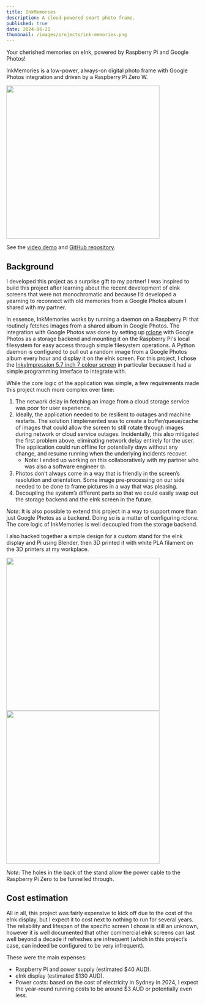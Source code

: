 ```yaml
---
title: InkMemories
description: A cloud-powered smart photo frame.
published: true
date: 2024-06-21
thumbnail: /images/projects/ink-memories.png
---
```



Your cherished memories on eInk, powered by Raspberry Pi and Google Photos!

InkMemories is a low-power, always-on digital photo frame with Google Photos integration and driven by a Raspberry Pi Zero W.

<Image src="/images/blogs/projects/ink-memories.png" caption="Ink memories screen." height="400px" transparent />

See the [video demo](https://www.youtube.com/watch?v=Rxiik2Z_8as&ab_channel=Tym) and [GitHub repository](https://github.com/Tymotex/InkMemories?tab=readme-ov-file#how-it-works).

## Background

I developed this project as a surprise gift to my partner! I was inspired to build this project after learning about the recent development of eInk screens that were not monochromatic and because I’d developed a yearning to reconnect with old memories from a Google Photos album I shared with my partner.

In essence, InkMemories works by running a daemon on a Raspberry Pi that routinely fetches images from a shared album in Google Photos. The integration with Google Photos was done by setting up [rclone](https://rclone.org/) with Google Photos as a storage backend and mounting it on the Raspberry Pi's local filesystem for easy access through simple filesystem operations. A Python daemon is configured to pull out a random image from a Google Photos album every hour and display it on the eInk screen. For this project, I chose the [InkyImpression 5.7 inch 7 colour screen](https://core-electronics.com.au/inky-impression-5-7-7-colour-epaper-eink-hat.html) in particular because it had a simple programming interface to integrate with.

While the core logic of the application was simple, a few requirements made this project much more complex over time:

1. The network delay in fetching an image from a cloud storage service was poor for user experience.
2. Ideally, the application needed to be resilient to outages and machine restarts. The solution I implemented was to create a buffer/queue/cache of images that could allow the screen to still rotate through images during network or cloud service outages. Incidentally, this also mitigated the first problem above, eliminating network delay entirely for the user. The application could run offline for potentially days without any change, and resume running when the underlying incidents recover.
    - Note: I ended up working on this collaboratively with my partner who was also a software engineer 🤓.
3. Photos don’t always come in a way that is friendly in the screen’s resolution and orientation. Some image pre-processing on our side needed to be done to frame pictures in a way that was pleasing.
4. Decoupling the system’s different parts so that we could easily swap out the storage backend and the eInk screen in the future.

*Note*: It is also possible to extend this project in a way to support more than just Google Photos as a backend. Doing so is a matter of configuring rclone. The core logic of InkMemories is well decoupled from the storage backend.

I also hacked together a simple design for a custom stand for the eInk display and Pi using Blender, then 3D printed it with white PLA filament on the 3D printers at my workplace.

<Image src="/images/blogs/projects/ink-memories-stand-front.png" caption="Ink memories front stand view." height="400px" transparent />

<Image src="/images/blogs/projects/ink-memories-stand-back.png" caption="Ink memories back stand view." height="400px" transparent />

*Note*: The holes in the back of the stand allow the power cable to the Raspberry Pi Zero to be funnelled through.

## Cost estimation

All in all, this project was fairly expensive to kick off due to the cost of the eInk display, but I expect it to cost next to nothing to run for several years. The reliability and lifespan of the specific screen I chose is still an unknown, however it is well documented that other commercial eInk screens can last well beyond a decade if refreshes are infrequent (which in this project’s case, can indeed be configured to be very infrequent).

These were the main expenses:
- Raspberry Pi and power supply (estimated $40 AUD).
- eInk display (estimated $130 AUD).
- Power costs: based on the cost of electricity in Sydney in 2024, I expect the year-round running costs to be around $3 AUD or potentially even less.

